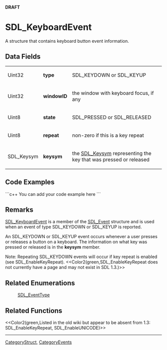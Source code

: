 <!-- pragma section-numbers off -->
<!-- pragma camelcase off -->
'''DRAFT'''

= SDL_KeyboardEvent =
A structure that contains keyboard button event information.


== Data Fields ==
{|
|Uint32
|'''type'''
|SDL_KEYDOWN or SDL_KEYUP
|-
|Uint32
|'''windowID'''
|the window with keyboard focus, if any
|-
|Uint8
|'''state'''
|SDL_PRESSED or SDL_RELEASED
|-
|Uint8
|'''repeat'''
|non-zero if this is a key repeat
|-
|SDL_Keysym
|'''keysym'''
|the [[SDL_Keysym]] representing the key that was pressed or released
|}

== Code Examples ==
```c++
You can add your code example here
```

== Remarks ==
[[SDL_KeyboardEvent]] is a member of the [[SDL_Event]] structure and is used when an event of type SDL_KEYDOWN or SDL_KEYUP is reported.

An SDL_KEYDOWN or SDL_KEYUP event occurs whenever a user presses or releases a button on a keyboard. The information on what key was pressed or released is in the '''keysym''' member.

Note: Repeating SDL_KEYDOWN events will occur if key repeat is enabled (see SDL_EnableKeyRepeat).  <<Color2(green,SDL_EnableKeyRepeat does not currently have a page and may not exist in SDL 1.3.)>>

== Related Enumerations ==
:[[SDL_EventType]]

== Related Functions ==
<<Color2(green,Listed in the old wiki but appear to be absent from 1.3: SDL_EnableKeyRepeat, SDL_EnableUNICODE)>>

----
[[CategoryStruct]], [[CategoryEvents]]
